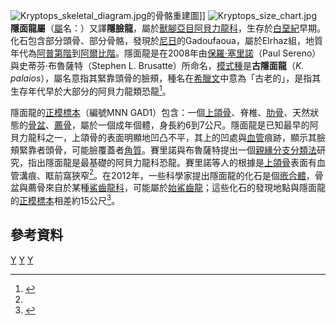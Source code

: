 {{Automatic Taxobox
| taxon = Kryptops
| fossil_range=[[白堊紀|白堊紀]]早期, {{fossil range|110|earliest=125|latest=100}}
| image = Kryptops life restoration.jpg
| image_caption = 
| authority = [[保羅·塞里諾|Sereno]] & [[Steve_Brusatte|Brusatte]], 2008
| type_species = '''古隱面龍<br>''Kryptops palaios'''''
| type_species_authority = Sereno & Brusatte, 2008 
}}
[[File:Kryptops_skeletal_diagram.jpg|thumb]]的骨骼重建圖]]
[[File:Kryptops_size_chart.jpg|thumb]] 
'''隱面龍屬'''（[[屬|屬]]名：{{lang|la|''Kryptops''}}）又譯'''隱臉龍'''，屬於[[獸腳亞目|獸腳亞目]][[阿貝力龍科|阿貝力龍科]]，生存於[[白堊紀|白堊紀]]早期。化石包含部分頭骨、部分骨骼，發現於[[尼日|尼日]]的Gadoufaoua，屬於Elrhaz組，地質年代為[[阿普第階|阿普第階]]到[[阿爾比階|阿爾比階]]。隱面龍是在2008年由[[保羅·塞里諾|保羅·塞里諾]]（Paul Sereno）與史蒂芬·布魯薩特（Stephen L. Brusatte）所命名，[[模式種|模式種]]是'''古隱面龍'''（''K. palaios''），屬名意指其緊靠頭骨的臉頰，種名在[[希臘文|希臘文]]中意為「古老的」，是指其生存年代早於大部分的阿貝力龍類恐龍<ref name=SB08>{{en}}{{cite journal |last=Sereno |first=Paul C. |coauthors=and Brusatte, Stephen L. |year=2008 |title=Basal abelisaurid and carcharodontosaurid theropods from the Lower Cretaceous Elrhaz Formation of Niger |journal=Acta Palaeontologica Polonica |volume=53 |issue=1 |pages=15–46 |url=http://www.app.pan.pl/acta53/app53-015.pdf |format=pdf |access-date=2008-06-15 |archive-date=2008-03-07 |archive-url=https://web.archive.org/web/20080307150628/http://www.app.pan.pl/acta53/app53-015.pdf |dead-url=no }}</ref>。

隱面龍的[[正模標本|正模標本]]（編號MNN GAD1）包含：一個[[上頜骨|上頜骨]]、脊椎、[[肋骨|肋骨]]、天然狀態的[[骨盆|骨盆]]、[[薦骨|薦骨]]，屬於一個成年個體，身長約6到7公尺。隱面龍是已知最早的阿貝力龍科之一，上頜骨的表面明顯地凹凸不平，其上的凹處與[[血管|血管]]痕跡，顯示其臉頰緊靠者頭骨，可能臉覆蓋者[[角質|角質]]。賽里諾與布魯薩特提出一個[[親緣分支分類法|親緣分支分類法]]研究，指出隱面龍是最基礎的阿貝力龍科恐龍。賽里諾等人的根據是[[上頜骨|上頜骨]]表面有血管溝痕、眶前窩狹窄<ref name=SB08/>。在2012年，一些科學家提出隱面龍的化石是個[[嵌合體|嵌合體]]，骨盆與薦骨來自於某種[[鯊齒龍科|鯊齒龍科]]，可能屬於[[始鯊齒龍|始鯊齒龍]]；這些化石的發現地點與隱面龍的[[正模標本|正模標本]]相差約15公尺<ref name=CBD12>{{cite journal |doi=10.1080/14772019.2011.630927 |last=Carrano |first=Matthew T. |coauthors=Roger B. J. Benson & Scott D. Sampson  |year=2012 |title=The phylogeny of Tetanurae (Dinosauria: Theropoda) |journal=Journal of Systematic Palaeontology |volume=10 |issue=2 |pages=211–300 }}</ref>。

==參考資料==
{{reflist}}
{{Taxonbar|from=Q133124}}

[[Category:下白堊紀恐龍|Y]]
[[Category:非洲恐龍|Y]]
[[Category:阿貝力龍科|Y]]